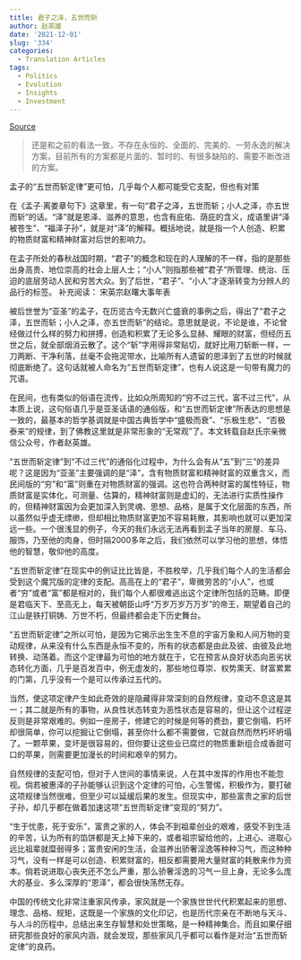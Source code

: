 ```yaml
---
title: 君子之泽，五世而斩
author: 赵英雄
date: '2021-12-01'
slug: '334'
categories:
  - Translation Articles
tags:
  - Politics
  - Evolution
  - Insights
  - Investment
---
```


[Source](https://www.sohu.com/a/395540149_666562)

> 还是和之前的看法一致，不存在永恒的、全面的、完美的、一劳永逸的解决方案，目前所有的方案都是片面的、暂时的、有很多缺陷的、需要不断改进的方案。

孟子的“五世而斩定律”更可怕，几乎每个人都可能受它支配，但也有对策

在《孟子·离娄章句下》这章里，有一句“君子之泽，五世而斩；小人之泽，亦五世而斩”的话。“泽”就是恩泽、滋养的意思，也含有庇佑、荫庇的含义，成语里讲“泽被苍生”、“福泽子孙”，就是对“泽”的解释。概括地说，就是指一个人创造、积累的物质财富和精神财富对后世的影响力。

在孟子所处的春秋战国时期，“君子”的概念和现在的人理解的不一样，指的是那些出身高贵、地位崇高的社会上层人士；“小人”则指那些被“君子”所管理、统治、压迫的底层劳动人民和穷苦大众。到了后世，“君子”、“小人”才逐渐转变为分辨人的品行的标签。 补充阅读： 宋英宗赵曙大事年表

被后世誉为“亚圣”的孟子，在历览古今无数兴亡盛衰的事例之后，得出了“君子之泽，五世而斩；小人之泽，亦五世而斩”的结论。意思就是说，不论是谁，不论曾经做过什么样的努力和拼搏，创造和积累了无论多么显赫、耀眼的财富，但经历五世之后，就全部烟消云散了。这个“斩”字用得非常贴切，就好比用刀斩断一样，一刀两断、干净利落，丝毫不会拖泥带水，比喻所有人遗留的恩泽到了五世的时候就彻底断绝了。这句话就被人命名为“五世而斩定律”，也有人说这是一句带有魔力的咒语。

在民间，也有类似的俗语在流传，比如众所周知的“穷不过三代，富不过三代”，从本质上说，这句俗语几乎是亚圣话语的通俗版，和“五世而斩定律”所表达的思想是一致的，最基本的哲学基调就是中国古典哲学中“盛极而衰”、“乐极生悲”、“否极泰来”的规律，到了佛教这里就是非常形象的“无常观”了。本文转载自赵氏宗亲微信公众号，作者赵英雄。

“五世而斩定律”到“不过三代”的通俗化过程中，为什么会有从“五”到“三”的差异呢？这是因为“亚圣”主要强调的是“泽”，含有物质财富和精神财富的双重含义，而民间版的“穷”和“富”则重在对物质财富的强调。这也符合两种财富的属性特征，物质财富是实体化，可测量、估算的，精神财富则是虚幻的，无法进行实质性操作的，但精神财富因为会更加深入到灵魂、思想、品格，是属于文化层面的东西，所以虽然似乎虚无缥缈，但却相比物质财富更加不容易耗散，其影响也就可以更加深远一些。一个很浅显的例子，今天的我们永远无法再看到孟子当年的房屋、车马、服饰，乃至他的肉身，但时隔2000多年之后，我们依然可以学习他的思想，体悟他的智慧，敬仰他的高度。

“五世而斩定律”在现实中的例证比比皆是，不胜枚举，几乎我们每个人的生活都会受到这个魔咒版的定律的支配。高高在上的“君子”，卑微劳苦的“小人”，也或者“穷”或者“富”都是相对的，我们每个人都很难逃出这个定律所包括的范畴。即便是君临天下、至高无上，每天被朝臣山呼“万岁万岁万万岁”的帝王，期望着自己的江山是铁打铜铸、万世不朽，但最终都会走下历史舞台。


“五世而斩定律”之所以可怕，是因为它揭示出生生不息的宇宙万象和人间万物的变动规律，从来没有什么东西是永恒不变的，所有的状态都是由此及彼、由彼及此地转换、动荡着。而这个定律最为可怕的地方就在于，它在预言从良好状态向恶劣状态转化方面，几乎是百发百中，例无虚发的，那些地位尊崇、权势熏天、财富累累的门第，几乎没有一个是可以传承过五代的。

当然，使这项定律产生如此奇效的是隐藏得非常深刻的自然规律，变动不息这是其一；其二就是所有的事物，从良性状态转变为恶性状态是容易的，但让这个过程逆反则是非常艰难的。例如一座房子，修建它的时候是何等的费劲，要它倒塌、朽坏却很简单，你可以挖掘让它倒塌，甚至你什么都不需要做，它就自然而然朽坏坍塌了。一颗苹果，变坏是很容易的，但你要让这些业已腐烂的物质重新组合成香甜可口的苹果，则需要更加漫长的时间和艰辛的努力。

自然规律的支配可怕，但对于人世间的事情来说，人在其中发挥的作用也不能忽视。倘若被惠泽的子孙能够认识到这个定律的可怕，心生警惕，积极作为，要打破这项规律当然很难，但至少可以延缓后果的发生。但现实中，那些富贵之家的后世子孙，却几乎都在做着加速这项“五世而斩定律”变现的“努力”。

“生于忧患，死于安乐”，富贵之家的人，体会不到祖辈创业的艰难，感受不到生活的辛苦，认为所有的馅饼都是天上掉下来的，或者祖宗留给他的，上进心、进取心远比祖辈就糜弱得多；富贵安闲的生活，会滋养出骄奢淫逸等种种习气，而这种种习气，没有一样是可以创造、积累财富的，相反都需要用大量财富的耗散来作为资本。倘若说进取心丧失还不怎么严重，那么骄奢淫逸的习气一旦上身，无论多么庞大的基业、多么深厚的“恩泽”，都会很快荡然无存。

中国的传统文化非常注重家风传承，家风就是一个家族世世代代积累起来的思想、理念、品格、规矩，这既是一个家族的文化印记，也是历代宗亲在不断地与天斗、与人斗的历程中，总结出来生存智慧和处世策略，是一种精神集合。而且如果仔细研究那些良好的家风内涵，就会发现，那些家风几乎都可以看作是对治“五世而斩定律”的良药。